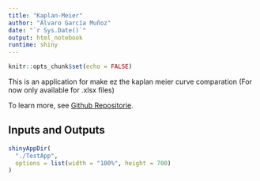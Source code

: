 ---
title: "Kaplan-Meier"
author: "Álvaro García Muñoz"
date: "`r Sys.Date()`"
output: html_notebook
runtime: shiny
---

```{r setup, include=FALSE}
knitr::opts_chunk$set(echo = FALSE)
```

This is an application for make ez the kaplan meier curve comparation (For now only available for .xlsx files)

To learn more, see [Github Repositorie](#Not4now).

## Inputs and Outputs


```{r eruptions, echo=FALSE}
shinyAppDir(
  "./TestApp",
  options = list(width = "100%", height = 700)
)
```




